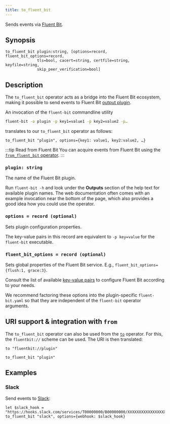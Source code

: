```yaml
---
title: to_fluent_bit
---
```


Sends events via [Fluent Bit](https://docs.fluentbit.io/).

## Synopsis

```tql
to_fluent_bit plugin:string, [options=record, fluent_bit_options=record,
              tls=bool, cacert=string, certfile=string, keyfile=string,
              skip_peer_verification=bool]
```

## Description

The `to_fluent_bit` operator acts as a bridge into the Fluent Bit ecosystem,
making it possible to send events to Fluent Bit [output plugin][outputs].

[outputs]: https://docs.fluentbit.io/manual/pipeline/outputs

An invocation of the `fluent-bit` commandline utility

```bash
fluent-bit -o plugin -p key1=value1 -p key2=value2 -p…
```

translates to our `to_fluent_bit` operator as follows:

```tql
to_fluent_bit "plugin", options={key1: value1, key2:value2, …}
```

:::tip Read from Fluent Bit
You can acquire events from Fluent Bit using the [`from_fluent_bit` operator](from_fluent_bit).
:::

### `plugin: string`

The name of the Fluent Bit plugin.

Run `fluent-bit -h` and look under the **Outputs** section of the
help text for available plugin names. The web documentation often comes with an
example invocation near the bottom of the page, which also provides a good idea
how you could use the operator.

### `options = record (optional)`

Sets plugin configuration properties.

The key-value pairs in this record are equivalent to `-p key=value` for the
`fluent-bit` executable.

### `fluent_bit_options = record (optional)`

Sets global properties of the Fluent Bit service. E.g., `fluent_bit_options={flush:1, grace:3}`.

Consult the list of available [key-value pairs][service-properties] to configure
Fluent Bit according to your needs.

[service-properties]: https://docs.fluentbit.io/manual/administration/configuring-fluent-bit/classic-mode/configuration-file#config_section

We recommend factoring these options into the plugin-specific `fluent-bit.yaml`
so that they are independent of the `fluent-bit` operator arguments.


<TLSOptions tls_default="false"/>

## URI support & integration with `from`

The `to_fluent_bit` operator can also be used from the [`to`](to)
operator. For this, the `fluentbit://` scheme can be used. The URI is then translated:

```tql
to "fluentbit://plugin"
```
```tql
to_fluent_bit "plugin"
```

## Examples

### Slack

Send events to [Slack](https://docs.fluentbit.io/manual/pipeline/outputs/slack):

```tql
let $slack_hook = "https://hooks.slack.com/services/T00000000/B00000000/XXXXXXXXXXXXXXXXXXXXXXXX"
to_fluent_bit "slack", options={webhook: $slack_hook}
```
